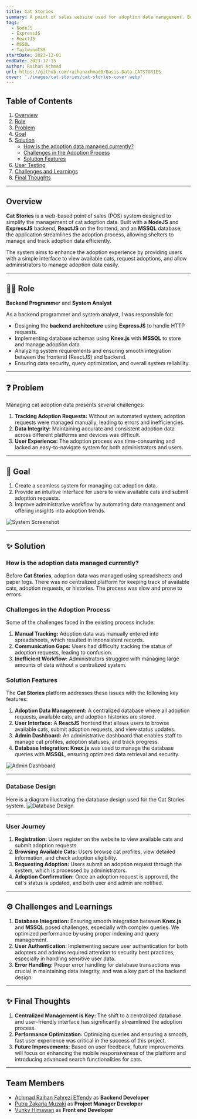 ```yaml
---
title: Cat Stories
summary: A point of sales website used for adoption data management. Built with NodeJS, ExpressJS, ReactJS, and MSSQL.
tags:
  - NodeJS
  - ExpressJS
  - ReactJS
  - MSSQL
  - TailwindCSS
startDate: 2023-12-01
endDate: 2023-12-15
author: Raihan Achmad
url: https://github.com/raihanachmad8/Basis-Data-CATSTORIES
cover: './images/cat-stories/cat-stories-cover.webp'
---
```


## Table of Contents
1. [Overview](#overview)
2. [Role](#role)
3. [Problem](#problem)
4. [Goal](#goal)
5. [Solution](#solution)
   - [How is the adoption data managed currently?](#how-is-the-adoption-data-managed-currently)
   - [Challenges in the Adoption Process](#challenges-in-the-adoption-process)
   - [Solution Features](#solution-features)
6. [User Testing](#user-testing)
7. [Challenges and Learnings](#challenges-and-learnings)
8. [Final Thoughts](#final-thoughts)

---

## Overview
**Cat Stories** is a web-based point of sales (POS) system designed to simplify the management of cat adoption data. Built with a **NodeJS** and **ExpressJS** backend, **ReactJS** on the frontend, and an **MSSQL** database, the application streamlines the adoption process, allowing shelters to manage and track adoption data efficiently.

The system aims to enhance the adoption experience by providing users with a simple interface to view available cats, request adoptions, and allow administrators to manage adoption data easily.

---

## 👨‍💻 Role
**Backend Programmer** and **System Analyst**

As a backend programmer and system analyst, I was responsible for:
- Designing the **backend architecture** using **ExpressJS** to handle HTTP requests.
- Implementing database schemas using **Knex.js** with **MSSQL** to store and manage adoption data.
- Analyzing system requirements and ensuring smooth integration between the frontend (ReactJS) and backend.
- Ensuring data security, query optimization, and overall system reliability.

---

## ❓ Problem
Managing cat adoption data presents several challenges:
1. **Tracking Adoption Requests:** Without an automated system, adoption requests were managed manually, leading to errors and inefficiencies.
2. **Data Integrity:** Maintaining accurate and consistent adoption data across different platforms and devices was difficult.
3. **User Experience:** The adoption process was time-consuming and lacked an easy-to-navigate system for both administrators and users.

---

## 🎯 Goal
1. Create a seamless system for managing cat adoption data.
2. Provide an intuitive interface for users to view available cats and submit adoption requests.
3. Improve administrative workflow by automating data management and offering insights into adoption trends.

![System Screenshot](./images/cat-stories/cat-homepage.png)

---

## ✨ Solution

### How is the adoption data managed currently?
Before **Cat Stories**, adoption data was managed using spreadsheets and paper logs. There was no centralized platform for keeping track of available cats, adoption requests, or histories. The process was slow and prone to errors.

### Challenges in the Adoption Process
Some of the challenges faced in the existing process include:
1. **Manual Tracking:** Adoption data was manually entered into spreadsheets, which resulted in inconsistent records.
2. **Communication Gaps:** Users had difficulty tracking the status of adoption requests, leading to confusion.
3. **Inefficient Workflow:** Administrators struggled with managing large amounts of data without a centralized system.

### Solution Features
The **Cat Stories** platform addresses these issues with the following key features:
1. **Adoption Data Management:** A centralized database where all adoption requests, available cats, and adoption histories are stored.
2. **User Interface:** A **ReactJS** frontend that allows users to browse available cats, submit adoption requests, and view status updates.
3. **Admin Dashboard:** An administrative dashboard that enables staff to manage cat profiles, adoption statuses, and track progress.
4. **Database Integration:** **Knex.js** was used to manage the database queries with **MSSQL**, ensuring optimized data retrieval and security.

![Admin Dashboard](./images/cat-stories/cat-dashboard.jpg)

---

### Database Design
Here is a diagram illustrating the database design used for the Cat Stories system.
![Database Design](./images/cat-stories/desain-database.png)

---

### User Journey
1. **Registration:** Users register on the website to view available cats and submit adoption requests.
2. **Browsing Available Cats:** Users browse cat profiles, view detailed information, and check adoption eligibility.
3. **Requesting Adoption:** Users submit an adoption request through the system, which is processed by administrators.
4. **Adoption Confirmation:** Once an adoption request is approved, the cat's status is updated, and both user and admin are notified.

---

## ⚙️ Challenges and Learnings
1. **Database Integration:** Ensuring smooth integration between **Knex.js** and **MSSQL** posed challenges, especially with complex queries. We optimized performance by using proper indexing and query management.
2. **User Authentication:** Implementing secure user authentication for both adopters and admins required attention to security best practices, especially in handling sensitive user data.
3. **Error Handling:** Proper error handling for database transactions was crucial in maintaining data integrity, and was a key part of the backend design.

---

## ✨ Final Thoughts
1. **Centralized Management is Key:** The shift to a centralized database and user-friendly interface has significantly streamlined the adoption process.
2. **Performance Optimization:** Optimizing queries and ensuring a smooth, fast user experience was critical in the success of this project.
3. **Future Improvements:** Based on user feedback, future improvements will focus on enhancing the mobile responsiveness of the platform and introducing advanced search functionalities for cats.

---

## Team Members
- [Achmad Raihan Fahrezi Effendy](https://github.com/raihanachmad8) as **Backend Developer**
- [Putra Zakaria Muzaki](https://github.com/PutraZakaria) as **Project Manager Developer**
- [Vunky Himawan](https://github.com/vunky-himawan) as **Front end Developer**
